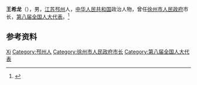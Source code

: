 '''王希龙'''（{{bd|1942年|}}），男，[[江苏|江苏]][[邳州|邳州]]人，[[中华人民共和国|中华人民共和国]]政治人物，曾任[[徐州市人民政府|徐州市人民政府]]市长，[[第八届全国人大代表|第八届全国人大代表]]。<ref>{{Cite book|title=中华人民共和国职官志|author=何虎生, 李耀东, 向常福主编|publisher=中国社会出版社|year=2003|isbn=9787800883934|location=北京|pages=}}</ref>

== 参考资料 ==
{{reflist}}

{{徐州市市长}}

{{Authority control}}
{{DEFAULTSORT:Wang王}}
[[Category:王姓|Xi]]
[[Category:邳州人|Category:邳州人]]
[[Category:徐州市人民政府市长|Category:徐州市人民政府市长]]
[[Category:第八届全国人大代表|Category:第八届全国人大代表]]

{{中国人物小作品}}